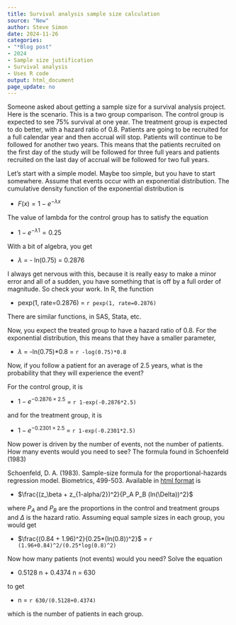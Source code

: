 ```yaml
---
title: Survival analysis sample size calculation
source: "New"
author: Steve Simon
date: 2024-11-26
categories: 
- "*Blog post"
- 2024
- Sample size justification
- Survival analysis
- Uses R code
output: html_document
page_update: no
---
```


Someone asked about getting a sample size for a survival analysis project. Here is the scenario. This is a two group comparison. The control group is expected to see 75% survival at one year. The treatment group is expected to do better, with a hazard ratio of 0.8. Patients are going to be recruited for a full calendar year and then accrual will stop. Patients will continue to be followed for another two years. This means that the patients recruited on the first day of the study will be followed for three full years and patients recruited on the last day of accrual will be followed for two full years.

<!---more--->

Let's start with a simple model. Maybe too simple, but you have to start somewhere. Assume that events occur with an exponential distribution. The cumulative density function of the exponential distribution is 

-   $F(x)=1-e^{-\lambda x}$

The value of lambda for the control group has to satisfy the equation

-   $1-e^{-\lambda 1} = 0.25$

With a bit of algebra, you get 

-   $\lambda$ = - ln(0.75) = 0.2876

I always get nervous with this, because it is really easy to make a minor error and all of a sudden, you have something that is off by a full order of magnitude. So check your work. In R, the function

-   pexp(1, rate=0.2876) = `r pexp(1, rate=0.2876)`

There are similar functions, in SAS, Stata, etc.

Now, you expect the treated group to have a hazard ratio of 0.8. For the exponential distribution, this means that they have a smaller parameter,

-   $\lambda$ = -ln(0.75)\*0.8 = `r -log(0.75)*0.8`

Now, if you follow a patient for an average of 2.5 years, what is the probability that they will experience the event?

For the control group, it is 

-   $1-e^{-0.2876 \times 2.5}$ = `r 1-exp(-0.2876*2.5)`

and for the treatment group, it is 

-   $1-e^{-0.2301 \times 2.5}$ = `r 1-exp(-0.2301*2.5)`

Now power is driven by the number of events, not the number of patients. How many events would you need to see? The formula found in Schoenfeld (1983)

Schoenfeld, D. A. (1983). Sample-size formula for the proportional-hazards regression model. Biometrics, 499-503. Available in [html format][sch1] is


-   $\frac{(z_\beta + z_{1-alpha/2})^2}{P_A P_B (ln(\Delta))^2}$

where $P_A$ and $P_B$ are the proportions in the control and treatment groups and $\Delta$ is the hazard ratio. Assuming equal sample sizes in each group, you would get

-   $\frac{(0.84 + 1.96)^2}{0.25*(ln(0.8))^2}$ = `r (1.96+0.84)^2/(0.25*log(0.8)^2)`

Now how many patients (not events) would you need? Solve the equation

-   0.5128 n + 0.4374 n = 630

to get

-   n = `r 630/(0.5128+0.4374)`

which is the number of patients in each group.

[sch1]: https://www.biostat.wisc.edu/~chappell/641/papers/paper31.pdf

